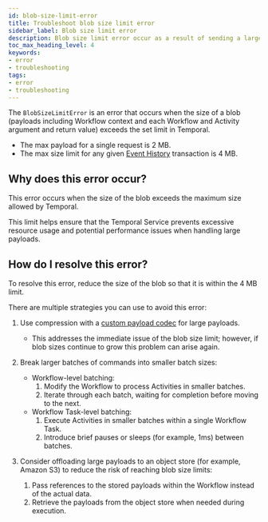 ```yaml
---
id: blob-size-limit-error
title: Troubleshoot blob size limit error
sidebar_label: Blob size limit error
description: Blob size limit error occur as a result of sending a large payload to Temporal.
toc_max_heading_level: 4
keywords:
- error
- troubleshooting
tags:
- error
- troubleshooting
---
```


<!-- THIS FILE IS GENERATED. DO NOT EDIT THIS FILE DIRECTLY -->

The `BlobSizeLimitError` is an error that occurs when the size of a blob (payloads including Workflow context and each Workflow and Activity argument and return value) exceeds the set limit in Temporal.

- The max payload for a single request is 2 MB.
- The max size limit for any given [Event History](/workflows#event-history) transaction is 4 MB.

## Why does this error occur?

This error occurs when the size of the blob exceeds the maximum size allowed by Temporal.

This limit helps ensure that the Temporal Service prevents excessive resource usage and potential performance issues when handling large payloads.

## How do I resolve this error?

To resolve this error, reduce the size of the blob so that it is within the 4 MB limit.

There are multiple strategies you can use to avoid this error:

1. Use compression with a [custom payload codec](/dataconversion#payload-codec) for large payloads.
   - This addresses the immediate issue of the blob size limit; however, if blob sizes continue to grow this problem can arise again.

2. Break larger batches of commands into smaller batch sizes:
   - Workflow-level batching:
     1. Modify the Workflow to process Activities in smaller batches.
     2. Iterate through each batch, waiting for completion before moving to the next.
   - Workflow Task-level batching:
     1. Execute Activities in smaller batches within a single Workflow Task.
     2. Introduce brief pauses or sleeps (for example, 1ms) between batches.

3. Consider offloading large payloads to an object store (for example, Amazon S3) to reduce the risk of reaching blob size limits:
   1. Pass references to the stored payloads within the Workflow instead of the actual data.
   2. Retrieve the payloads from the object store when needed during execution.

